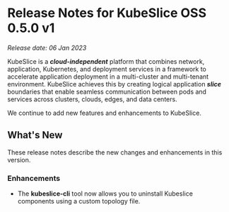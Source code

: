 # Release Notes for KubeSlice OSS 0.5.0 v1

*Release date: 06 Jan 2023*

KubeSlice is a ***cloud-independent*** platform that combines network, application, Kubernetes, and deployment services 
in a framework to accelerate application deployment in a multi-cluster and multi-tenant environment. KubeSlice achieves this 
by creating logical application ***slice*** boundaries that enable seamless communication between pods and services across 
clusters, clouds, edges, and data centers.

We continue to add new features and enhancements to KubeSlice. 

## What's New
These release notes describe the new changes and enhancements in this version.

### Enhancements 
* The **kubeslice-cli** tool now allows you to uninstall Kubeslice components using a custom topology file.